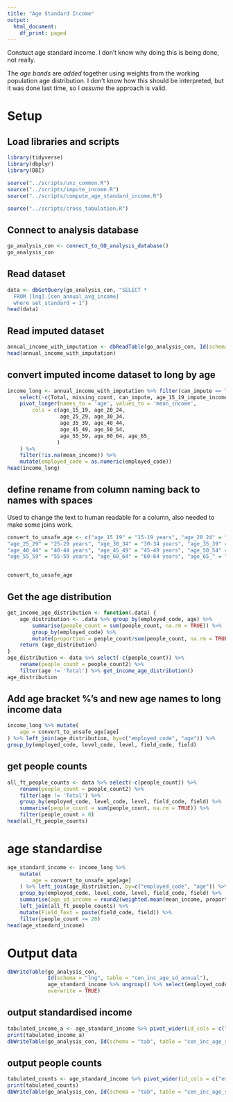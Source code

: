 ```yaml
---
title: "Age Standard Income"
output:
  html_document:
    df_print: paged
---
```


Constuct age standard income. I don't know why doing this is being done, not really.

The *age bands* are *added* together using weights from the working population age distribution. I don't know how this should be interpreted, but it was done last time, so I *assume* the approach is valid.

# Setup

## Load libraries and scripts
```r
library(tidyverse)
library(dbplyr)
library(DBI)

source("../scripts/unz_common.R")
source("../scripts/impute_income.R")
source("../scripts/compute_age_standard_income.R")

source("../scripts/cross_tabulation.R")
```

## Connect to analysis database

```r
go_analysis_con <- connect_to_GO_analysis_database()
go_analysis_con
```

## Read dataset
```r
data <- dbGetQuery(go_analysis_con, "SELECT *
  FROM [lng].[cen_annual_avg_income]
  where set_standard = 1")
head(data)
```

## Read imputed dataset
```r
annual_income_with_imputation <- dbReadTable(go_analysis_con, Id(schema = "wide", table = "cen_annual_income_with_imputation"))
head(annual_income_with_imputation)
```


## convert imputed income dataset to long by age
```r
income_long <- annual_income_with_imputation %>% filter(can_impute == TRUE) %>%
    select(-c(Total, missing_count, can_impute, age_15_19_impute_income)) %>%
    pivot_longer(names_to = 'age', values_to = 'mean_income',
        cols = c(age_15_19, age_20_24, 
                 age_25_29, age_30_34, 
                 age_35_39, age_40_44, 
                 age_45_49, age_50_54,
                 age_55_59, age_60_64, age_65_
                )
    ) %>%
    filter(!is.na(mean_income)) %>%
    mutate(employed_code = as.numeric(employed_code))
head(income_long)
```

## define rename from column naming back to names with spaces
Used to change the text to human readable for a column, also needed to make some joins work. 
```r

convert_to_unsafe_age <- c("age_15_19" = "15-19 years", "age_20_24" = "20-24 years",    
"age_25_29" = "25-29 years", "age_30_34" = "30-34 years", "age_35_39" = "35-39 years",     
"age_40_44" = "40-44 years", "age_45_49" = "45-49 years", "age_50_54" = "50-54 years",   
"age_55_59" = "55-59 years", "age_60_64" = "60-64 years", "age_65_" = "65 years and over")


convert_to_unsafe_age       
```

## Get the age distribution
```r
get_income_age_distribution <- function(.data) {
    age_distribution <- .data %>% group_by(employed_code, age) %>% 
        summarise(people_count = sum(people_count, na.rm = TRUE)) %>%
        group_by(employed_code) %>%
        mutate(proportion = people_count/sum(people_count, na.rm = TRUE))
    return (age_distribution)
}
age_distribution <- data %>% select(-c(people_count)) %>% 
    rename(people_count = people_count2) %>% 
    filter(age != 'Total') %>% get_income_age_distribution()
age_distribution
```

## Add age bracket %'s and new age names to long income data
```r
income_long %>% mutate(
    age = convert_to_unsafe_age[age]
) %>% left_join(age_distribution, by=c("employed_code", "age")) %>%
group_by(employed_code, level_code, level, field_code, field)
```

## get people counts
```r
all_ft_people_counts <- data %>% select(-c(people_count)) %>% 
    rename(people_count = people_count2) %>% 
    filter(age != 'Total') %>%
    group_by(employed_code, level_code, level, field_code, field) %>%
    summarise(people_count = sum(people_count, na.rm = TRUE)) %>%
    filter(people_count > 0)
head(all_ft_people_counts)
```

# age standardise
```r
age_standard_income <- income_long %>% 
    mutate(
        age = convert_to_unsafe_age[age]
    ) %>% left_join(age_distribution, by=c("employed_code", "age")) %>%
    group_by(employed_code, level_code, level, field_code, field) %>%
    summarise(age_sd_income = round2(weighted.mean(mean_income, proportion), -2)) %>%
    left_join(all_ft_people_counts) %>%
    mutate(Field_Text = paste(field_code, field)) %>%
    filter(people_count >= 20)
head(age_standard_income)
```

# Output data
```r
dbWriteTable(go_analysis_con, 
             Id(schema = "lng", table = "cen_inc_age_sd_annual"), 
             age_standard_income %>% ungroup() %>% select(employed_code, Field_Text, level_code, age_sd_income, people_count), 
             overwrite = TRUE)
```

## output standardised income
```r
tabulated_income_a <- age_standard_income %>% pivot_wider(id_cols = c("employed_code", "level_code", "Field_Text"), names_from = level_code,names_prefix = "lvl ", values_from = "age_sd_income")
print(tabulated_income_a)
dbWriteTable(go_analysis_con, Id(schema = "tab", table = "cen_inc_age_sd_annual"), tabulated_income_a, overwrite = TRUE)
```

## output people counts
```r
tabulated_counts <- age_standard_income %>% pivot_wider(id_cols = c("employed_code", "level_code", "Field_Text"), names_from = level_code,names_prefix = "lvl ", values_from = "people_count")
print(tabulated_counts)
dbWriteTable(go_analysis_con, Id(schema = "tab", table = "cen_inc_age_sd_annual_counts"), tabulated_counts, overwrite = TRUE)
```

